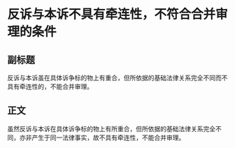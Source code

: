 # 反诉与本诉不具有牵连性，不符合合并审理的条件
## 副标题
反诉与本诉虽在具体诉争标的物上有重合，但所依据的基础法律关系完全不同而不具有牵连性的，不能合并审理。
## 正文
虽然反诉与本诉在具体诉争标的物上有所重合，但所依据的基础法律关系完全不同，亦非产生于同一法律事实，故不具有牵连性，不能合并审理。